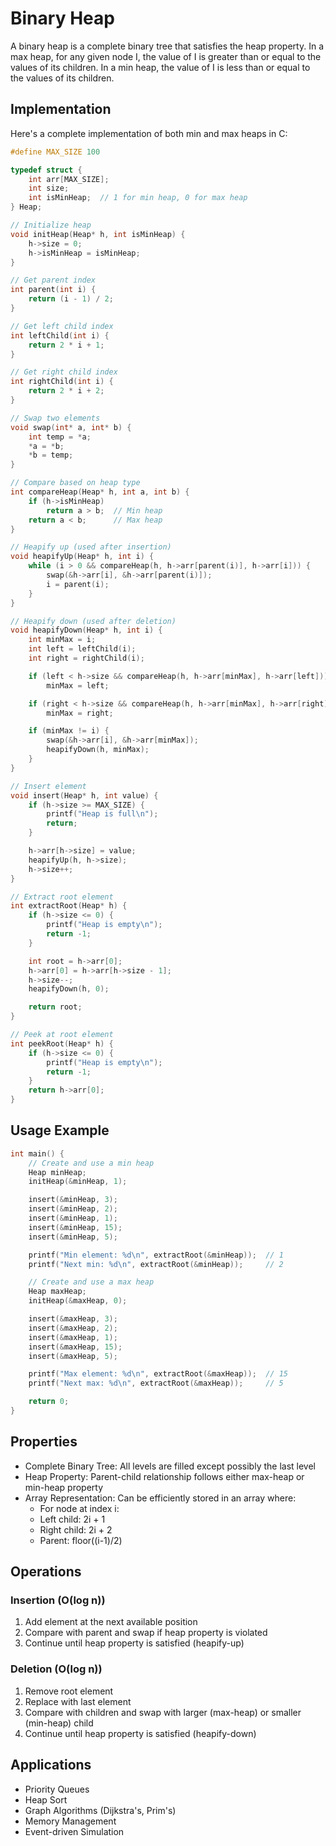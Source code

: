 # Binary Heap

A binary heap is a complete binary tree that satisfies the heap property. In a max heap, for any given node I, the value of I is greater than or equal to the values of its children. In a min heap, the value of I is less than or equal to the values of its children.

## Implementation

Here's a complete implementation of both min and max heaps in C:

```c
#define MAX_SIZE 100

typedef struct {
    int arr[MAX_SIZE];
    int size;
    int isMinHeap;  // 1 for min heap, 0 for max heap
} Heap;

// Initialize heap
void initHeap(Heap* h, int isMinHeap) {
    h->size = 0;
    h->isMinHeap = isMinHeap;
}

// Get parent index
int parent(int i) {
    return (i - 1) / 2;
}

// Get left child index
int leftChild(int i) {
    return 2 * i + 1;
}

// Get right child index
int rightChild(int i) {
    return 2 * i + 2;
}

// Swap two elements
void swap(int* a, int* b) {
    int temp = *a;
    *a = *b;
    *b = temp;
}

// Compare based on heap type
int compareHeap(Heap* h, int a, int b) {
    if (h->isMinHeap)
        return a > b;  // Min heap
    return a < b;      // Max heap
}

// Heapify up (used after insertion)
void heapifyUp(Heap* h, int i) {
    while (i > 0 && compareHeap(h, h->arr[parent(i)], h->arr[i])) {
        swap(&h->arr[i], &h->arr[parent(i)]);
        i = parent(i);
    }
}

// Heapify down (used after deletion)
void heapifyDown(Heap* h, int i) {
    int minMax = i;
    int left = leftChild(i);
    int right = rightChild(i);

    if (left < h->size && compareHeap(h, h->arr[minMax], h->arr[left]))
        minMax = left;

    if (right < h->size && compareHeap(h, h->arr[minMax], h->arr[right]))
        minMax = right;

    if (minMax != i) {
        swap(&h->arr[i], &h->arr[minMax]);
        heapifyDown(h, minMax);
    }
}

// Insert element
void insert(Heap* h, int value) {
    if (h->size >= MAX_SIZE) {
        printf("Heap is full\n");
        return;
    }

    h->arr[h->size] = value;
    heapifyUp(h, h->size);
    h->size++;
}

// Extract root element
int extractRoot(Heap* h) {
    if (h->size <= 0) {
        printf("Heap is empty\n");
        return -1;
    }

    int root = h->arr[0];
    h->arr[0] = h->arr[h->size - 1];
    h->size--;
    heapifyDown(h, 0);

    return root;
}

// Peek at root element
int peekRoot(Heap* h) {
    if (h->size <= 0) {
        printf("Heap is empty\n");
        return -1;
    }
    return h->arr[0];
}
```

## Usage Example

```c
int main() {
    // Create and use a min heap
    Heap minHeap;
    initHeap(&minHeap, 1);

    insert(&minHeap, 3);
    insert(&minHeap, 2);
    insert(&minHeap, 1);
    insert(&minHeap, 15);
    insert(&minHeap, 5);

    printf("Min element: %d\n", extractRoot(&minHeap));  // 1
    printf("Next min: %d\n", extractRoot(&minHeap));     // 2

    // Create and use a max heap
    Heap maxHeap;
    initHeap(&maxHeap, 0);

    insert(&maxHeap, 3);
    insert(&maxHeap, 2);
    insert(&maxHeap, 1);
    insert(&maxHeap, 15);
    insert(&maxHeap, 5);

    printf("Max element: %d\n", extractRoot(&maxHeap));  // 15
    printf("Next max: %d\n", extractRoot(&maxHeap));     // 5

    return 0;
}
```

## Properties

- Complete Binary Tree: All levels are filled except possibly the last level
- Heap Property: Parent-child relationship follows either max-heap or min-heap property
- Array Representation: Can be efficiently stored in an array where:
  - For node at index i:
  - Left child: 2i + 1
  - Right child: 2i + 2
  - Parent: floor((i-1)/2)

## Operations

### Insertion (O(log n))

1. Add element at the next available position
2. Compare with parent and swap if heap property is violated
3. Continue until heap property is satisfied (heapify-up)

### Deletion (O(log n))

1. Remove root element
2. Replace with last element
3. Compare with children and swap with larger (max-heap) or smaller (min-heap) child
4. Continue until heap property is satisfied (heapify-down)

## Applications

- Priority Queues
- Heap Sort
- Graph Algorithms (Dijkstra's, Prim's)
- Memory Management
- Event-driven Simulation
